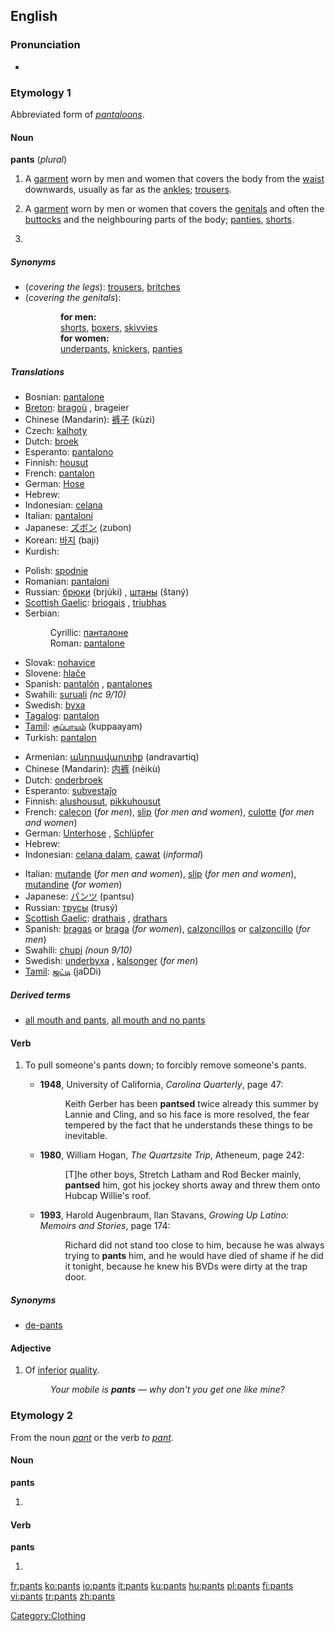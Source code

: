 {{wikipedia|pants}}
==English==

===Pronunciation===
*{{audio|en-us-pants.ogg|Audio (US)}}

===Etymology 1===
Abbreviated form of ''[[pantaloons]]''.

====Noun====
'''pants''' (''plural'')

# {{pluralia tantum}} A [[garment]] worn by men and women that covers the body from the [[waist]] downwards, usually as far as the [[ankle]]s; [[trousers]].
# {{context|UK|colloquial, not all areas|pluralia tantum}} A [[garment]] worn by men or women that covers the [[genitals]] and often the [[buttocks]] and the neighbouring parts of the body; [[panties]], [[shorts]].
# {{context|fashion industry}} {{rfv-sense}} {{plural of|[[pant]]}}

=====Synonyms=====
*(''covering the legs''): [[trousers]], [[britches]]
*(''covering the genitals''):
::'''for men:'''
::[[shorts]], [[boxers]], [[skivvies]]
::'''for women:'''
::[[underpants]], [[knickers]], [[panties]]

=====Translations=====
{{trans-top|garment covering the legs}}
*Bosnian: [[pantalone#Bosnian|pantalone]] {{fpl}}
*[[Breton]]: [[bragoù]] {{m}}, brageier {{p}}
*Chinese (Mandarin): [[裤子]] (kùzi)
*Czech: [[kalhoty]] {{fpl}}
*Dutch: [[broek]]
*Esperanto: [[pantalono]] {{s}}
*Finnish: [[housut]] {{p}}
*French: [[pantalon]] {{m}} {{s}}
*German: [[Hose#German|Hose]] {{f}} {{s}}
*Hebrew: {{he-translation|מכנסיים|mikhnasáyim}} {{mpl}}
*Indonesian: [[celana]]
*Italian: [[pantaloni]] {{mpl}}
*Japanese: [[ズボン]] (zubon)
*Korean: [[바지]] (baji)
*Kurdish: {{KUchar|[[پانتۆڵ]]}}
{{trans-mid}}
*Polish: [[spodnie]] {{p}}
*Romanian: [[pantalon]]i
*Russian: [[брюки]] (brjúki) {{fpl}}, [[штаны]] (štaný) {{mpl}}
*[[Scottish Gaelic]]: [[briogais]] {{f}}, [[triubhas]] {{m}}
*Serbian:
*:Cyrillic: [[панталоне#Serbian|панталоне]] {{fpl}}
*:Roman: [[pantalone#Serbian|pantalone]] {{fpl}}
*Slovak: [[nohavice#Slovak|nohavice]] {{fpl}}
*Slovene: [[hlače]] {{fpl}}
*Spanish: [[pantalón]] {{m}} {{s}}, [[pantalones]] {{mpl}}
*Swahili: [[suruali]] ''(nc 9/10)''
*Swedish: [[byxa]] {{c}} {{s}}
*[[Tagalog]]: [[pantalon]]
*[[Tamil]]: [[குப்பாயம்]] (kuppaayam)
*Turkish: [[pantalon]] {{s}}
{{trans-bottom}}

{{trans-top|garment covering the genitals}}
*Armenian: [[անդրավարտիք]] (andravartiq)
*Chinese (Mandarin): [[内裤]] (nèikù)
*Dutch: [[onderbroek]]
*Esperanto: [[subvestaĵo]]
*Finnish: [[alushousut]], [[pikkuhousut]]
*French: [[caleçon]] {{m}} (''for men''), [[slip#French|slip]] {{m}} (''for men and women''), [[culotte]] {{f}} (''for men and women'')
*German: [[Unterhose]] {{f}}, [[Schlüpfer]] {{m}}
*Hebrew: {{he-translation|תחתונים|takhtoním}} {{mpl}}
*Indonesian: [[celana dalam]], [[cawat]] (''informal'')
{{trans-mid}}
*Italian: [[mutande]] {{fpl}} (''for men and women''), [[slip#Italian|slip]] {{m}} (''for men and women''), [[mutandine]] {{fpl}} (''for women'')
*Japanese: [[パンツ]] (pantsu)
*Russian: [[трусы]] (trusý) {{mpl}}
*[[Scottish Gaelic]]: [[drathais]] {{f}}, [[drathars]] {{f}}
*Spanish: [[bragas]] {{fpl}} or [[braga]] {{f}} {{s}} (''for women''), [[calzoncillos]] {{mpl}} or [[calzoncillo]] {{m}} {{s}} (''for men'')
*Swahili: [[chupi]] ''(noun 9/10)''
*Swedish: [[underbyxa]] {{c}}, [[kalsonger]] (''for men'')
*[[Tamil]]: [[ஜட்டி]] (jaDDi)
{{trans-bottom}}

=====Derived terms=====
*[[all mouth and pants]], [[all mouth and no pants]]

====Verb====
{{en-verb}}

# {{rfv-sense}} To pull someone's pants down; to forcibly remove someone's pants.
#* '''1948''', University of California, ''Carolina Quarterly'', page 47:
#*: Keith Gerber has been '''pantsed''' twice already this summer by Lannie and Cling, and so his face is more resolved, the fear tempered by the fact that he understands these things to be inevitable.
#* '''1980''', William Hogan, ''The Quartzsite Trip'', Atheneum, page 242:
#*: [T]he other boys, Stretch Latham and Rod Becker mainly, '''pantsed''' him, got his jockey shorts away and threw them onto Hubcap Willie's roof.
#* '''1993''', Harold Augenbraum, Ilan Stavans, ''Growing Up Latino: Memoirs and Stories'', page 174:
#*: Richard did not stand too close to him, because he was always trying to '''pants''' him, and he would have died of shame if he did it tonight, because he knew his BVDs were dirty at the trap door.

=====Synonyms=====
* [[de-pants]]

====Adjective====
{{en-adj}}

# {{context|UK|slang}} Of [[inferior]] [[quality]].
#:''Your mobile is '''pants''' &mdash; why don't you get one like mine?''

===Etymology 2===
From the noun ''[[pant]]'' or the verb ''to [[pant]]''.

====Noun====
'''pants'''

# {{plural of|[[pant]]}}

====Verb====
'''pants'''

# {{third-person singular of|[[pant]]}}

[[Category:Clothing]]

[[fr:pants]]
[[ko:pants]]
[[io:pants]]
[[it:pants]]
[[ku:pants]]
[[hu:pants]]
[[pl:pants]]
[[fi:pants]]
[[vi:pants]]
[[tr:pants]]
[[zh:pants]]